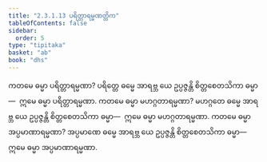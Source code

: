 ```yaml
---
title: "2.3.1.13 ပရိတ္တာရမ္မဏတ္တိက"
tableOfContents: false
sidebar:
  order: 5
type: "tipitaka"
basket: "ab"
book: "dhs"
---
```



<DynamicBreadcrumb />

<Division number="1029" book="dhs">

<Paragraph number="1694" book="dhs">
ကတမေ ဓမ္မာ ပရိတ္တာရမ္မဏာ? ပရိတ္တေ ဓမ္မေ အာရဗ္ဘ ယေ ဥပ္ပဇ္ဇန္တိ စိတ္တစေတသိကာ ဓမ္မာ—  ဣမေ ဓမ္မာ ပရိတ္တာရမ္မဏာ.
</Paragraph>

</Division>
<Division number="1030" book="dhs">

<Paragraph number="1695" book="dhs">
ကတမေ ဓမ္မာ မဟဂ္ဂတာရမ္မဏာ? မဟဂ္ဂတေ ဓမ္မေ အာရဗ္ဘ ယေ ဥပ္ပဇ္ဇန္တိ စိတ္တစေတသိကာ ဓမ္မာ—  ဣမေ ဓမ္မာ မဟဂ္ဂတာရမ္မဏာ.
</Paragraph>

</Division>
<Division number="1031" book="dhs">

<Paragraph number="1696" book="dhs">
ကတမေ ဓမ္မာ အပ္ပမာဏာရမ္မဏာ? အပ္ပမာဏေ ဓမ္မေ အာရဗ္ဘ ယေ ဥပ္ပဇ္ဇန္တိ စိတ္တစေတသိကာ ဓမ္မာ—  ဣမေ ဓမ္မာ အပ္ပမာဏာရမ္မဏာ.
</Paragraph>
</Division>